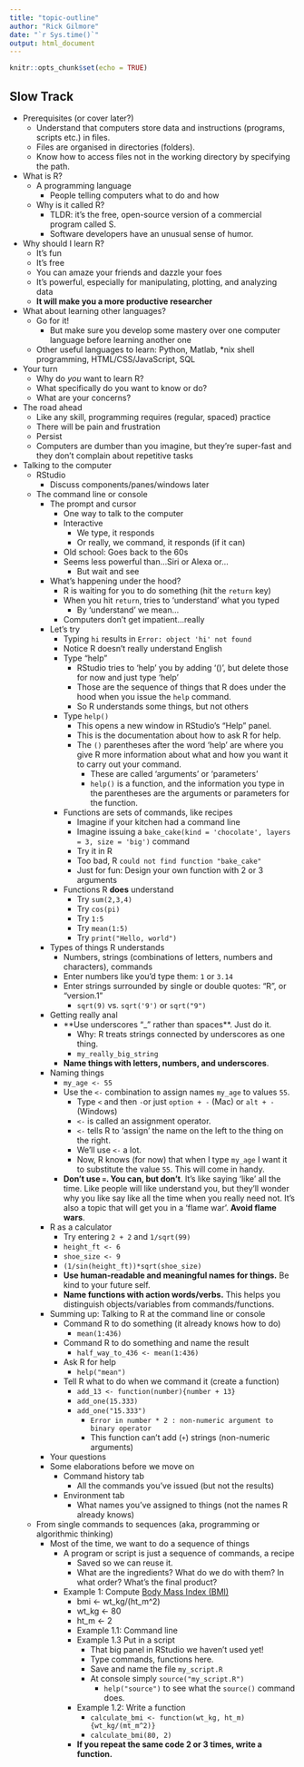 ```yaml
---
title: "topic-outline"
author: "Rick Gilmore"
date: "`r Sys.time()`"
output: html_document
---
```


```r
knitr::opts_chunk$set(echo = TRUE)
```

## Slow Track

- Prerequisites (or cover later?)
    - Understand that computers store data and instructions (programs, scripts etc.) in files.
    - Files are organised in directories (folders). 
    - Know how to access files not in the working directory by specifying the path.
- What is R?
    - A programming language
        - People telling computers what to do and how
    - Why is it called R?
        - TLDR: it's the free, open-source version of a commercial program called S.
        - Software developers have an unusual sense of humor.
- Why should I learn R?
    - It's fun
    - It's free
    - You can amaze your friends and dazzle your foes
    - It's powerful, especially for manipulating, plotting, and analyzing data
    - **It will make you a more productive researcher**
- What about learning other languages?
    - Go for it!
        - But make sure you develop some mastery over one computer language before learning another one
    - Other useful languages to learn: Python, Matlab, *nix shell programming, HTML/CSS/JavaScript, SQL
- Your turn
    - Why do *you* want to learn R?
    - What specifically do you want to know or do?
    - What are your concerns?
- The road ahead
    - Like any skill, programming requires (regular, spaced) practice
    - There will be pain and frustration
    - Persist
    - Computers are dumber than you imagine, but they're super-fast and they don't complain about repetitive tasks
- Talking to the computer
    - RStudio
        - Discuss components/panes/windows later
    - The command line or console
        - The prompt and cursor
            - One way to talk to the computer
            - Interactive
                - We type, it responds
                - Or really, we command, it responds (if it can)
            - Old school: Goes back to the 60s
            - Seems less powerful than...Siri or Alexa or...
                - But wait and see
        - What's happening under the hood?
            - R is waiting for you to do something (hit the `return` key)
            - When you hit `return`, tries to 'understand' what you typed
                - By 'understand' we mean...
            - Computers don't get impatient...really
        - Let's try
            - Typing `hi` results in `Error: object 'hi' not found`
            - Notice R doesn't really understand English
            - Type "help"
                - RStudio tries to 'help' you by adding '()', but delete those for now and just type 'help'
                - Those are the sequence of things that R does under the hood when you issue the `help` command.
                - So R understands some things, but not others
            - Type `help()`
                - This opens a new window in RStudio's "Help" panel.
                - This is the documentation about how to ask R for help.
                - The `()` parentheses after the word 'help' are where you give R more information about what and how you want it to carry out your command.
                    - These are called 'arguments' or 'parameters'
                    - `help()` is a function, and the information you type in the parentheses are the arguments or parameters for the function.
          - Functions are sets of commands, like recipes
              - Imagine if your kitchen had a command line
              - Imagine issuing a `bake_cake(kind = 'chocolate', layers = 3, size = 'big')` command
              - Try it in R
              - Too bad, R `could not find function "bake_cake"`
              - Just for fun: Design your own function with 2 or 3 arguments
          - Functions R **does** understand
              - Try `sum(2,3,4)`
              - Try `cos(pi)`
              - Try `1:5`
              - Try `mean(1:5)`
              - Try `print("Hello, world")`
        - Types of things R understands
            - Numbers, strings (combinations of letters, numbers and characters), commands
            - Enter numbers like you'd type them: `1` or `3.14`
            - Enter strings surrounded by single or double quotes: "R", or "version.1"
                - `sqrt(9)` vs. `sqrt('9')` or `sqrt("9")`
        - Getting really anal
            - **Use underscores "_" rather than spaces**. Just do it.
                - Why: R treats strings connected by underscores as one thing.
                - `my_really_big_string`
            - **Name things with letters, numbers, and underscores**.
        - Naming things
            - `my_age <- 55`
            - Use the `<-` combination to assign names `my_age` to values `55`.
                - Type `<` and then `-`or just `option + -` (Mac) or `alt + -` (Windows)
                - `<-` is called an assignment operator.
                - `<-` tells R to 'assign' the name on the left to the thing on the right.
                - We'll use `<-` a lot.
                - Now, R knows (for now) that when I type `my_age` I want it to substitute the value `55`. This will come in handy.
            - **Don't use `=`. You can, but don't**. It's like saying 'like' all the time. Like people will like understand you, but they'll wonder why you like say like all the time when you really need not. It's also a topic that will get you in a 'flame war'. **Avoid flame wars**.
        - R as a calculator
            - Try entering `2 + 2` and `1/sqrt(99)`
            - `height_ft <- 6`
            - `shoe_size <- 9`
            - `(1/sin(height_ft))*sqrt(shoe_size)`
            - **Use human-readable and meaningful names for things.** Be kind to your future self.
            - **Name functions with action words/verbs.** This helps you distinguish objects/variables from commands/functions.
        - Summing up: Talking to R at the command line or console
            - Command R to do something (it already knows how to do)
                - `mean(1:436)`
            - Command R to do something and name the result
                - `half_way_to_436 <- mean(1:436)`
            - Ask R for help
                - `help("mean")`
            - Tell R what to do when we command it (create a function)
                - `add_13 <- function(number){number + 13}`
                - `add_one(15.333)`
                - `add_one("15.333")`
                    - `Error in number * 2 : non-numeric argument to binary operator`
                    - This function can't add (`+`) strings (non-numeric arguments)
        - Your questions
        - Some elaborations before we move on
            - Command history tab
                - All the commands you've issued (but not the results)
            - Environment tab
                - What names you've assigned to things (not the names R already knows)
    - From single commands to sequences (aka, programming or algorithmic thinking)
        - Most of the time, we want to do a sequence of things
            - A program or script is just a sequence of commands, a recipe
                - Saved so we can reuse it.
                - What are the ingredients? What do we do with them? In what order? What's the final product?
            - Example 1: Compute [Body Mass Index (BMI)](https://www.cdc.gov/healthyweight/assessing/bmi/index.html)
                - bmi <- wt_kg/(ht_m^2)
                - wt_kg <- 80
                - ht_m <- 2
                - Example 1.1: Command line
                - Example 1.3 Put in a script
                    - That big panel in RStudio we haven't used yet!
                    - Type commands, functions here.
                    - Save and name the file `my_script.R`
                    - At console simply `source("my_script.R")`
                        - `help("source")` to see what the `source()` command does.
                -  Example 1.2: Write a function
                    - `calculate_bmi <- function(wt_kg, ht_m){wt_kg/(mt_m^2)}`
                    - `calculate_bmi(80, 2)`
                - **If you repeat the same code 2 or 3 times, write a function.**